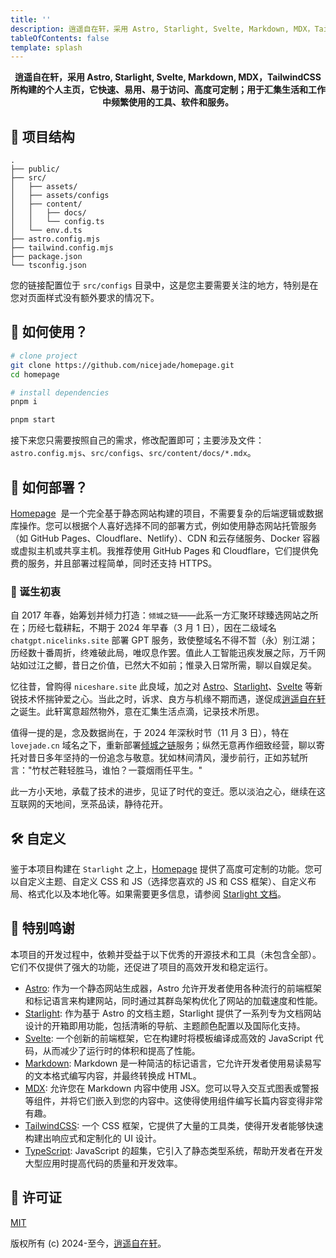 ```yaml
---
title: ''
description: 逍遥自在轩，采用 Astro, Starlight, Svelte, Markdown, MDX，TailwindCSS 所构建的个人主页，它快速、易用、易于访问、高度可定制；用于汇集生活和工作中频繁使用的工具、软件和服务。
tableOfContents: false
template: splash
---
```


<div align="center">
  <strong>
    逍遥自在轩，采用 Astro, Starlight, Svelte, Markdown, MDX，TailwindCSS 所构建的个人主页，它快速、易用、易于访问、高度可定制；用于汇集生活和工作中频繁使用的工具、软件和服务。
  </strong>
</div>

## 🚀 项目结构

```
.
├── public/
├── src/
│   ├── assets/
│   ├── assets/configs
│   ├── content/
│   │   ├── docs/
│   │   └── config.ts
│   └── env.d.ts
├── astro.config.mjs
├── tailwind.config.mjs
├── package.json
└── tsconfig.json
```

您的链接配置位于 `src/configs` 目录中，这是您主要需要关注的地方，特别是在您对页面样式没有额外要求的情况下。

## 🏹 如何使用？

```bash
# clone project
git clone https://github.com/nicejade/homepage.git
cd homepage

# install dependencies
pnpm i

pnpm start
```

接下来您只需要按照自己的需求，修改配置即可；主要涉及文件：`astro.config.mjs`、`src/configs`、`src/content/docs/*.mdx`。

## 🚀 如何部署？

[Homepage](https://github.com/nicejade/homepage)  是一个完全基于静态网站构建的项目，不需要复杂的后端逻辑或数据库操作。您可以根据个人喜好选择不同的部署方式，例如使用静态网站托管服务（如 GitHub Pages、Cloudflare、Netlify）、CDN 和云存储服务、Docker 容器或虚拟主机或共享主机。我推荐使用 GitHub Pages 和 Cloudflare，它们提供免费的服务，并且部署过程简单，同时还支持 HTTPS。

### 🦚 诞生初衷

自 2017 年春，始筹划并倾力打造：`倾城之链`——此系一方汇聚环球臻选网站之所在；历经七载耕耘，不期于 2024 年早春（3 月 1 日），因在二级域名 `chatgpt.nicelinks.site` 部署 GPT 服务，致使整域名不得不暂（永）别江湖；历经数十番周折，终难破此局，唯叹息作罢。值此人工智能迅疾发展之际，万千网站如过江之鲫，昔日之价值，已然大不如前；惟录入日常所需，聊以自娱足矣。

忆往昔，曾购得 `niceshare.site` 此良域，加之对 [Astro](https://site.lovejade.cn/post/63788ad1049fa51046c4a5bd)、[Starlight](https://site.lovejade.cn/post/65db0fd9f4e2d519ef5cc1ec)、[Svelte](https://site.lovejade.cn/post/62a9c2ad90509e23cea772c0) 等新锐技术怀揣钟爱之心。当此之时，诉求、良方与机缘不期而遇，遂促成[逍遥自在轩](https://www.niceshare.site/)之诞生。此轩寓意超然物外，意在汇集生活点滴，记录技术所思。

值得一提的是，念及数据尚在，于 2024 年深秋时节（11 月 3 日），特在 `lovejade.cn` 域名之下，重新部署[倾城之链](https://site.lovejade.cn/?ref=niceshare.site)服务；纵然无意再作细致经营，聊以寄托对昔日多年坚持的一份追念与敬意。犹如林间清风，漫步前行，正如苏轼所言："竹杖芒鞋轻胜马，谁怕？一蓑烟雨任平生。"

此一方小天地，承载了技术的进步，见证了时代的变迁。愿以淡泊之心，继续在这互联网的天地间，烹茶品读，静待花开。

## 🛠️ 自定义

鉴于本项目构建在 `Starlight` 之上，[Homepage](https://github.com/nicejade/homepage) 提供了高度可定制的功能。您可以自定义主题、自定义 CSS 和 JS（选择您喜欢的 JS 和 CSS 框架）、自定义布局、格式化以及本地化等。如果需要更多信息，请参阅 [Starlight 文档](https://starlight.astro.build/zh-cn/getting-started/)。

## 🙌 特别鸣谢

本项目的开发过程中，依赖并受益于以下优秀的开源技术和工具（未包含全部）。它们不仅提供了强大的功能，还促进了项目的高效开发和稳定运行。

- [Astro](https://astro.build/): 作为一个静态网站生成器，Astro 允许开发者使用各种流行的前端框架和标记语言来构建网站，同时通过其群岛架构优化了网站的加载速度和性能。
- [Starlight](https://starlight.astro.build/zh-cn/getting-started/): 作为基于 Astro 的文档主题，Starlight 提供了一系列专为文档网站设计的开箱即用功能，包括清晰的导航、主题颜色配置以及国际化支持。
- [Svelte](https://svelte.dev/): 一个创新的前端框架，它在构建时将模板编译成高效的 JavaScript 代码，从而减少了运行时的体积和提高了性能。
- [Markdown](https://www.markdownguide.org/): Markdown 是一种简洁的标记语言，它允许开发者使用易读易写的文本格式编写内容，并最终转换成 HTML。
- [MDX](https://mdxjs.com/): 允许您在 Markdown 内容中使用 JSX。您可以导入交互式图表或警报等组件，并将它们嵌入到您的内容中。这使得使用组件编写长篇内容变得非常有趣。
- [TailwindCSS](https://tailwindcss.com/): 一个 CSS 框架，它提供了大量的工具类，使得开发者能够快速构建出响应式和定制化的 UI 设计。
- [TypeScript](https://www.typescriptlang.org/): JavaScript 的超集，它引入了静态类型系统，帮助开发者在开发大型应用时提高代码的质量和开发效率。

## 📄 许可证

[MIT](http://opensource.org/licenses/MIT)

版权所有 (c) 2024-至今，[逍遥自在轩](https://www.niceshare.site/)。